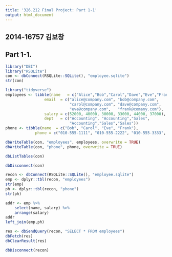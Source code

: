 ```yaml
---
title: '326.212 Final Project: Part 1-1'
output: html_document
---
```


## 2014-16757 김보창

## Part 1-1.


```r
library("DBI")
library("RSQLite")
con <- dbConnect(RSQLite::SQLite(), "employee.sqlite")
str(con)

library("tidyverse")
employees <- tibble(name   = c("Alice","Bob","Carol","Dave","Eve","Frank"),
                 email  = c("alice@company.com", "bob@company.com",
                            "carol@company.com", "dave@company.com",
                            "eve@company.com",   "frank@comany.com"),
                 salary = c(52000, 40000, 30000, 33000, 44000, 37000),
                 dept   = c("Accounting", "Accounting","Sales",
                            "Accounting","Sales","Sales"))
phone <- tibble(name  = c("Bob", "Carol", "Eve", "Frank"),
             phone = c("010-555-1111", "010-555-2222", "010-555-3333", "010-555-4444"))

dbWriteTable(con, "employees", employees, overwrite = TRUE)
dbWriteTable(con, "phone", phone, overwrite = TRUE)

dbListTables(con)

dbDisconnect(con)

recon <- dbConnect(RSQLite::SQLite(), "employee.sqlite")
emp <- dplyr::tbl(recon, "employees")
str(emp)
ph <- dplyr::tbl(recon, "phone")
str(ph)

addr <- emp %>%
    select(name, salary) %>%
    arrange(salary)
addr
left_join(emp,ph)

res <- dbSendQuery(recon, "SELECT * FROM employees")
dbFetch(res)
dbClearResult(res)

dbDisconnect(recon)
```

